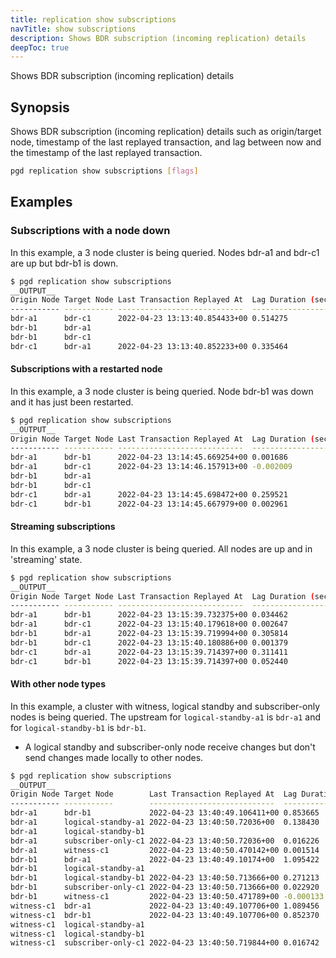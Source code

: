 ```yaml
---
title: replication show subscriptions
navTitle: show subscriptions
description: Shows BDR subscription (incoming replication) details
deepToc: true
---
```


Shows BDR subscription (incoming replication) details

## Synopsis

Shows BDR subscription (incoming replication) details such as origin/target
node, timestamp of the last replayed transaction, and lag between now and the
timestamp of the last replayed transaction.

```sh
pgd replication show subscriptions [flags]
```

## Examples

### Subscriptions with a node down

In this example, a 3 node cluster is being queried. Nodes bdr-a1 and bdr-c1 are up but bdr-b1 is down.

```sh
$ pgd replication show subscriptions
__OUTPUT__
Origin Node Target Node Last Transaction Replayed At  Lag Duration (seconds)
----------- ----------- ----------------------------  ----------------------
bdr-a1      bdr-c1      2022-04-23 13:13:40.854433+00 0.514275
bdr-b1      bdr-a1
bdr-b1      bdr-c1
bdr-c1      bdr-a1      2022-04-23 13:13:40.852233+00 0.335464
```

#### Subscriptions with a restarted node

In this example, a 3 node cluster is being queried. Node bdr-b1 was down and it has just been restarted.

```sh
$ pgd replication show subscriptions
__OUTPUT__
Origin Node Target Node Last Transaction Replayed At  Lag Duration (seconds)
----------- ----------- ----------------------------  ----------------------
bdr-a1      bdr-b1      2022-04-23 13:14:45.669254+00 0.001686
bdr-a1      bdr-c1      2022-04-23 13:14:46.157913+00 -0.002009
bdr-b1      bdr-a1
bdr-b1      bdr-c1
bdr-c1      bdr-a1      2022-04-23 13:14:45.698472+00 0.259521
bdr-c1      bdr-b1      2022-04-23 13:14:45.667979+00 0.002961
```


#### Streaming subscriptions 

In this example, a 3 node cluster is being queried. All nodes are up and in 'streaming' state.

```sh
$ pgd replication show subscriptions
__OUTPUT__
Origin Node Target Node Last Transaction Replayed At  Lag Duration (seconds)
----------- ----------- ----------------------------  ----------------------
bdr-a1      bdr-b1      2022-04-23 13:15:39.732375+00 0.034462
bdr-a1      bdr-c1      2022-04-23 13:15:40.179618+00 0.002647
bdr-b1      bdr-a1      2022-04-23 13:15:39.719994+00 0.305814
bdr-b1      bdr-c1      2022-04-23 13:15:40.180886+00 0.001379
bdr-c1      bdr-a1      2022-04-23 13:15:39.714397+00 0.311411
bdr-c1      bdr-b1      2022-04-23 13:15:39.714397+00 0.052440
```

####  With other node types

In this example, a cluster with witness, logical standby and subscriber-only nodes is being queried. The upstream for `logical-standby-a1` is `bdr-a1` and for `logical-standby-b1` is `bdr-b1`.

* A logical standby and subscriber-only node receive changes but don't send changes made locally to other nodes.

```sh
$ pgd replication show subscriptions
__OUTPUT__
Origin Node Target Node        Last Transaction Replayed At  Lag Duration (seconds)
----------- -----------        ----------------------------  ----------------------
bdr-a1      bdr-b1             2022-04-23 13:40:49.106411+00 0.853665
bdr-a1      logical-standby-a1 2022-04-23 13:40:50.72036+00  0.138430
bdr-a1      logical-standby-b1
bdr-a1      subscriber-only-c1 2022-04-23 13:40:50.72036+00  0.016226
bdr-a1      witness-c1         2022-04-23 13:40:50.470142+00 0.001514
bdr-b1      bdr-a1             2022-04-23 13:40:49.10174+00  1.095422
bdr-b1      logical-standby-a1
bdr-b1      logical-standby-b1 2022-04-23 13:40:50.713666+00 0.271213
bdr-b1      subscriber-only-c1 2022-04-23 13:40:50.713666+00 0.022920
bdr-b1      witness-c1         2022-04-23 13:40:50.471789+00 -0.000133
witness-c1  bdr-a1             2022-04-23 13:40:49.107706+00 1.089456
witness-c1  bdr-b1             2022-04-23 13:40:49.107706+00 0.852370
witness-c1  logical-standby-a1
witness-c1  logical-standby-b1
witness-c1  subscriber-only-c1 2022-04-23 13:40:50.719844+00 0.016742
```
